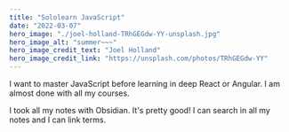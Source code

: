 ```yaml
---
title: "Sololearn JavaScript"
date: "2022-03-07"
hero_image: "./joel-holland-TRhGEGdw-YY-unsplash.jpg"
hero_image_alt: "summer~~~"
hero_image_credit_text: "Joel Holland"
hero_image_credit_link: "https://unsplash.com/photos/TRhGEGdw-YY"
---
```


I want to master JavaScript before learning in deep React or Angular. 
I am almost done with all my courses. 

I took all my notes with Obsidian. It's pretty good! I can search in all my notes 
and I can link terms. 